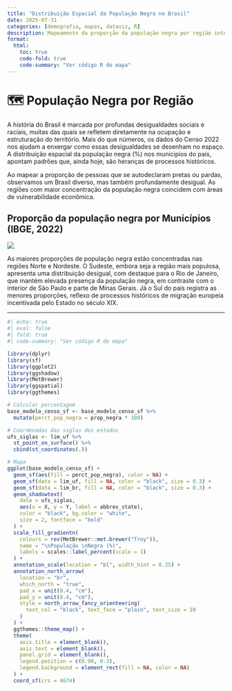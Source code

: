 ```yaml
---
title: "Distribuição Espacial da População Negra no Brasil"
date: 2025-07-31
categories: [demografia, mapas, dataviz, R]
description: Mapeamento da proporção da população negra por região intermediária com base no Censo 2022.
format:
  html:
    toc: true
    code-fold: true
    code-summary: "Ver código R do mapa"
---
```


# 🗺️ População Negra por Região

A história do Brasil é marcada por profundas desigualdades sociais e raciais, muitas das quais se refletem diretamente na ocupação e estruturação do território. Mais do que números, os dados do Censo 2022 nos ajudam a enxergar como essas desigualdades se desenham no espaço. A distribuição espacial da população negra (%) nos municipios  do país, apontam padrões que, ainda hoje, são heranças de processos históricos.

Ao mapear a proporção de pessoas que se autodeclaram pretas ou pardas, observamos um Brasil diverso, mas também profundamente desigual. As regiões com maior concentração da população negra coincidem com áreas de vulnerabilidade econômica.

## Proporção da população negra por Municípios (IBGE, 2022)

![](/img/mapa_proporcao_negros.png)

As maiores proporções de população negra estão concentradas nas regiões Norte e Nordeste. O Sudeste, embora seja a região mais populosa, apresenta uma distribuição desigual, com destaque para o Rio de Janeiro, que mantém elevada presença da população negra, em contraste com o interior de São Paulo e parte de Minas Gerais. Já o Sul do país registra as menores proporções, reflexo de processos históricos de migração europeia incentivada pelo Estado no século XIX.

------------------------------------------------------------------------


```r
#| echo: true
#| eval: false
#| fold: true
#| code-summary: "Ver código R do mapa"

library(dplyr)
library(sf)
library(ggplot2)
library(ggshadow)
library(MetBrewer)
library(ggspatial)
library(ggthemes)

# Calcular porcentagem
base_modelo_censo_sf <- base_modelo_censo_sf %>%
  mutate(perct_pop_negra = prop_negra * 100)

# Coordenadas das siglas dos estados
ufs_siglas <- lim_uf %>%
  st_point_on_surface() %>%
  cbind(st_coordinates(.))

# Mapa
ggplot(base_modelo_censo_sf) +
  geom_sf(aes(fill = perct_pop_negra), color = NA) +
  geom_sf(data = lim_uf, fill = NA, color = "black", size = 0.3) +
  geom_sf(data = lim_br, fill = NA, color = "black", size = 0.3) +
  geom_shadowtext(
    data = ufs_siglas,
    aes(x = X, y = Y, label = abbrev_state),
    color = "black", bg.color = "white",
    size = 2, fontface = "bold"
  ) +
  scale_fill_gradientn(
    colours = rev(MetBrewer::met.brewer("Troy")),
    name = "\nPopulação \nNegra (%)",
    labels = scales::label_percent(scale = 1)
  ) +
  annotation_scale(location = "bl", width_hint = 0.25) +
  annotation_north_arrow(
    location = "br",
    which_north = "true",
    pad_x = unit(0.4, "cm"),
    pad_y = unit(0.4, "cm"),
    style = north_arrow_fancy_orienteering(
      text_col = "black", text_face = "plain", text_size = 10
    )
  ) +
  ggthemes::theme_map() +
  theme(
    axis.title = element_blank(),
    axis.text = element_blank(),
    panel.grid = element_blank(),
    legend.position = c(0.90, 0.3),
    legend.background = element_rect(fill = NA, color = NA)
  ) +
  coord_sf(crs = 4674)


```

